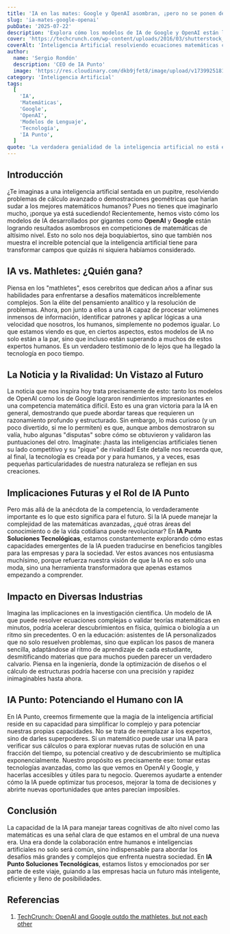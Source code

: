```yaml
---
title: 'IA en las mates: Google y OpenAI asombran, ¡pero no se ponen de acuerdo!'
slug: 'ia-mates-google-openai'
pubDate: '2025-07-22'
description: 'Explora cómo los modelos de IA de Google y OpenAI están logrando resultados asombrosos en matemáticas de alto nivel, superando a expertos humanos, y las implicaciones de esta rivalidad en el futuro de la IA y el rol de IA Punto.'
cover: 'https://techcrunch.com/wp-content/uploads/2016/03/shutterstock_317431127.jpg'
coverAlt: 'Inteligencia Artificial resolviendo ecuaciones matemáticas complejas'
author:
  name: 'Sergio Rondón'
  description: 'CEO de IA Punto'
  image: 'https://res.cloudinary.com/dkb9jfet8/image/upload/v1739925181/sergio_gdcaeh.png'
category: 'Inteligencia Artificial'
tags:
  [
    'IA',
    'Matemáticas',
    'Google',
    'OpenAI',
    'Modelos de Lenguaje',
    'Tecnología',
    'IA Punto',
  ]
quote: 'La verdadera genialidad de la inteligencia artificial no está en resolver ecuaciones imposibles, sino en inspirar a la humanidad a atreverse a pensar más allá de los límites.'
---
```


<h2 id="introduccion">Introducción</h2>

¿Te imaginas a una inteligencia artificial sentada en un pupitre, resolviendo problemas de cálculo avanzado o demostraciones geométricas que harían sudar a los mejores matemáticos humanos? Pues no tienes que imaginarlo mucho, ¡porque ya está sucediendo! Recientemente, hemos visto cómo los modelos de IA desarrollados por gigantes como <strong>OpenAI</strong> y <strong>Google</strong> están logrando resultados asombrosos en competiciones de matemáticas de altísimo nivel. Esto no solo nos deja boquiabiertos, sino que también nos muestra el increíble potencial que la inteligencia artificial tiene para transformar campos que quizás ni siquiera habíamos considerado.

<h2 id="ia-vs-mathletes">IA vs. Mathletes: ¿Quién gana?</h2>

Piensa en los "mathletes", esos cerebritos que dedican años a afinar sus habilidades para enfrentarse a desafíos matemáticos increíblemente complejos. Son la élite del pensamiento analítico y la resolución de problemas. Ahora, pon junto a ellos a una IA capaz de procesar volúmenes inmensos de información, identificar patrones y aplicar lógicas a una velocidad que nosotros, los humanos, simplemente no podemos igualar. Lo que estamos viendo es que, en ciertos aspectos, estos modelos de IA no solo están a la par, sino que incluso están superando a muchos de estos expertos humanos. Es un verdadero testimonio de lo lejos que ha llegado la tecnología en poco tiempo.

<h2 id="la-noticia-y-la-rivalidad">La Noticia y la Rivalidad: Un Vistazo al Futuro</h2>

La noticia que nos inspira hoy trata precisamente de esto: tanto los modelos de OpenAI como los de Google lograron rendimientos impresionantes en una competencia matemática difícil. Esto es una gran victoria para la IA en general, demostrando que puede abordar tareas que requieren un razonamiento profundo y estructurado. Sin embargo, lo más curioso (y un poco divertido, si me lo permiten) es que, aunque ambos demostraron su valía, hubo algunas "disputas" sobre cómo se obtuvieron y validaron las puntuaciones del otro. Imagínate: ¡hasta las inteligencias artificiales tienen su lado competitivo y su "pique" de rivalidad! Este detalle nos recuerda que, al final, la tecnología es creada por y para humanos, y a veces, esas pequeñas particularidades de nuestra naturaleza se reflejan en sus creaciones.

<h2 id="implicaciones-futuras-y-el-rol-de-ia-punto">Implicaciones Futuras y el Rol de IA Punto</h2>

Pero más allá de la anécdota de la competencia, lo verdaderamente importante es lo que esto significa para el futuro. Si la IA puede manejar la complejidad de las matemáticas avanzadas, ¿qué otras áreas del conocimiento o de la vida cotidiana puede revolucionar? En <strong>IA Punto Soluciones Tecnológicas</strong>, estamos constantemente explorando cómo estas capacidades emergentes de la IA pueden traducirse en beneficios tangibles para las empresas y para la sociedad. Ver estos avances nos entusiasma muchísimo, porque refuerza nuestra visión de que la IA no es solo una moda, sino una herramienta transformadora que apenas estamos empezando a comprender.

<h2 id="impacto-en-diversas-industrias">Impacto en Diversas Industrias</h2>

Imagina las implicaciones en la investigación científica. Un modelo de IA que puede resolver ecuaciones complejas o validar teorías matemáticas en minutos, podría acelerar descubrimientos en física, química o biología a un ritmo sin precedentes. O en la educación: asistentes de IA personalizados que no solo resuelven problemas, sino que explican los pasos de manera sencilla, adaptándose al ritmo de aprendizaje de cada estudiante, desmitificando materias que para muchos pueden parecer un verdadero calvario. Piensa en la ingeniería, donde la optimización de diseños o el cálculo de estructuras podría hacerse con una precisión y rapidez inimaginables hasta ahora.

<h2 id="ia-punto-y-colaboracion">IA Punto: Potenciando el Humano con IA</h2>

En IA Punto, creemos firmemente que la magia de la inteligencia artificial reside en su capacidad para simplificar lo complejo y para potenciar nuestras propias capacidades. No se trata de reemplazar a los expertos, sino de darles superpoderes. Si un matemático puede usar una IA para verificar sus cálculos o para explorar nuevas rutas de solución en una fracción del tiempo, su potencial creativo y de descubrimiento se multiplica exponencialmente. Nuestro propósito es precisamente ese: tomar estas tecnologías avanzadas, como las que vemos en OpenAI y Google, y hacerlas accesibles y útiles para tu negocio. Queremos ayudarte a entender cómo la IA puede optimizar tus procesos, mejorar la toma de decisiones y abrirte nuevas oportunidades que antes parecían imposibles.

<h2 id="conclusion">Conclusión</h2>

La capacidad de la IA para manejar tareas cognitivas de alto nivel como las matemáticas es una señal clara de que estamos en el umbral de una nueva era. Una era donde la colaboración entre humanos e inteligencias artificiales no solo será común, sino indispensable para abordar los desafíos más grandes y complejos que enfrenta nuestra sociedad. En <strong>IA Punto Soluciones Tecnológicas</strong>, estamos listos y emocionados por ser parte de este viaje, guiando a las empresas hacia un futuro más inteligente, eficiente y lleno de posibilidades.

<h2 id="referencias">Referencias</h2>

1.  <a href="https://techcrunch.com/2025/07/21/openai-and-google-outdo-the-mathletes-but-not-each-other/" target="_blank" rel="noopener noreferrer">TechCrunch: OpenAI and Google outdo the mathletes, but not each other</a>
